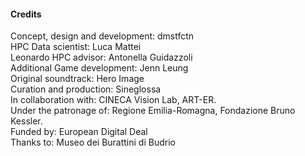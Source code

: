 #### Credits
Concept, design and development: dmstfctn<br/>
HPC Data scientist: Luca Mattei<br/>
Leonardo HPC advisor: Antonella Guidazzoli<br/>
Additional Game development: Jenn Leung<br/>
Original soundtrack: Hero Image<br/>
Curation and production: Sineglossa<br/>
In collaboration with: CINECA Vision Lab, ART-ER.<br/>
Under the patronage of: Regione Emilia-Romagna, Fondazione Bruno Kessler.<br/>
Funded by: European Digital Deal<br/>
Thanks to: Museo dei Burattini di Budrio<br/>